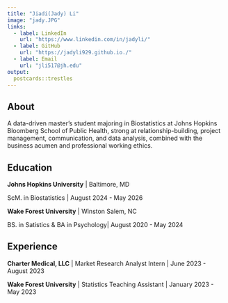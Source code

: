 ```yaml
---
title: "Jiadi(Jady) Li"
image: "jady.JPG"
links:
  - label: LinkedIn
    url: "https://www.linkedin.com/in/jadyli/"
  - label: GitHub
    url: "https://jadyli929.github.io./"
  - label: Email
    url: "jli517@jh.edu"
output:
  postcards::trestles
---
```

 
## About

A data-driven master's student majoring in Biostatistics at Johns Hopkins Bloomberg School of Public Health, strong at relationship-building, project management, communication, and data analysis, combined with the business acumen and professional working ethics.

## Education

**Johns Hopkins University** | Baltimore, MD

ScM. in Biostatistics | August 2024 - May 2026

**Wake Forest University** | Winston Salem, NC

BS. in Satistics & BA in Psychology| August 2020 - May 2024

## Experience

**Charter Medical, LLC** | Market Research Analyst Intern | June 2023 - August 2023

**Wake Forest University** | Statistics Teaching Assistant | January 2023 - May 2023
